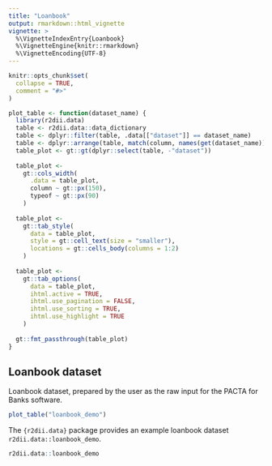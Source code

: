 ```yaml
---
title: "Loanbook"
output: rmarkdown::html_vignette
vignette: >
  %\VignetteIndexEntry{Loanbook}
  %\VignetteEngine{knitr::rmarkdown}
  %\VignetteEncoding{UTF-8}
---
```


```r
knitr::opts_chunk$set(
  collapse = TRUE,
  comment = "#>"
)
```

```r
plot_table <- function(dataset_name) {
  library(r2dii.data)
  table <- r2dii.data::data_dictionary
  table <- dplyr::filter(table, .data[["dataset"]] == dataset_name)
  table <- dplyr::arrange(table, match(column, names(get(dataset_name))))
  table_plot <- gt::gt(dplyr::select(table, -"dataset"))
  
  table_plot <- 
    gt::cols_width(
      .data = table_plot,
      column ~ gt::px(150),
      typeof ~ gt::px(90)
    )
  
  table_plot <-
    gt::tab_style(
      data = table_plot,
      style = gt::cell_text(size = "smaller"),
      locations = gt::cells_body(columns = 1:2)
    )
  
  table_plot <-
    gt::tab_options(
      data = table_plot,
      ihtml.active = TRUE,
      ihtml.use_pagination = FALSE,
      ihtml.use_sorting = TRUE,
      ihtml.use_highlight = TRUE
    )
  
  gt::fmt_passthrough(table_plot)
}
```

## Loanbook dataset

Loanbook dataset, prepared by the user as the raw input for the PACTA for Banks software.

```r
plot_table("loanbook_demo")
```

The `{r2dii.data}` package provides an example loanbook dataset `r2dii.data::loanbook_demo`.

```r
r2dii.data::loanbook_demo
```
